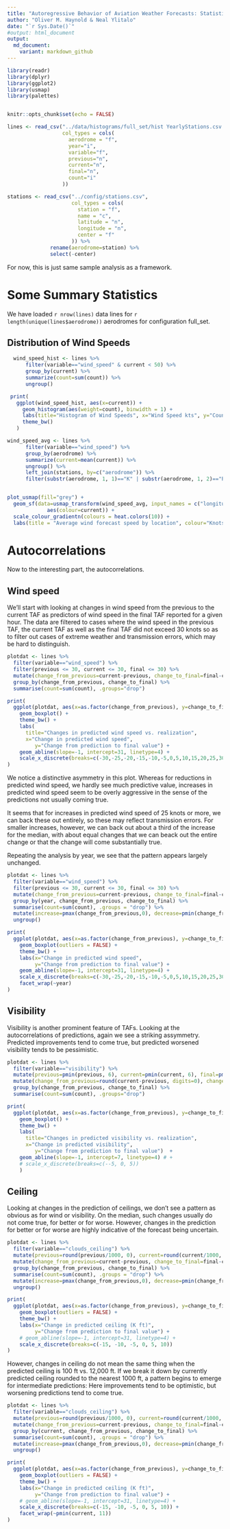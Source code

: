 ```yaml
---
title: "Autoregressive Behavior of Aviation Weather Forecasts: Statistics"
author: "Oliver M. Haynold & Neal Ylitalo"
date: "`r Sys.Date()`"
#output: html_document
output:
  md_document:
    variant: markdown_github
---
```


```r
library(readr)
library(dplyr)
library(ggplot2)
library(usmap)
library(palettes)


knitr::opts_chunk$set(echo = FALSE)
```

```r
lines <- read_csv("../data/histograms/full_set/hist YearlyStations.csv.zip",
                  col_types = cols(
                    aerodrome = "f",
                    year="i",
                    variable="f",
                    previous="n",
                    current="n",
                    final="n",
                    count="i"
                  ))

stations <- read_csv("../config/stations.csv", 
                     col_types = cols(
                       station = "f",
                       name = "c",
                       latitude = "n",
                       longitude = "n",
                       center = "f"
                     )) %>%
              rename(aerodrome=station) %>%
              select(-center)
```


For now, this is just same sample analysis as a framework.

# Some Summary Statistics

We have loaded `r nrow(lines)` data lines for `r length(unique(lines$aerodrome))` aerodromes for configuration full_set.

## Distribution of Wind Speeds

```r
  wind_speed_hist <- lines %>% 
      filter(variable=="wind_speed" & current < 50) %>%
      group_by(current) %>%
      summarize(count=sum(count)) %>%
      ungroup()

 print(
   ggplot(wind_speed_hist, aes(x=current)) + 
     geom_histogram(aes(weight=count), binwidth = 1) +
     labs(title="Histogram of Wind Speeds", x="Wind Speed kts", y="Count") +
     theme_bw()
   )
```


```r
wind_speed_avg <- lines %>% 
      filter(variable=="wind_speed") %>%
      group_by(aerodrome) %>%
      summarize(current=mean(current)) %>%
      ungroup() %>%
      left_join(stations, by=c("aerodrome")) %>%
      filter(substr(aerodrome, 1, 1)=="K" | substr(aerodrome, 1, 2)=="PA" | substr(aerodrome, 1, 2)=="PH") 


plot_usmap(fill="grey") +
  geom_sf(data=usmap_transform(wind_speed_avg, input_names = c("longitude", "latitude")),
             aes(colour=current)) +
  scale_colour_gradientn(colours = heat.colors(10)) +
  labs(title = "Average wind forecast speed by location", colour="Knots")
```

# Autocorrelations

Now to the interesting part, the autocorrelations.

## Wind speed

We'll start with looking at changes in wind speed from the previous to the current
TAF as predictors of wind speed in the final TAF reported for a given hour. The data are
filtered to cases where the wind speed in the previous TAF, the current TAF as well as the
final TAF did not exceed 30 knots so as to filter out cases of extreme weather and transmission
errors, which may be hard to distinguish.

```r
plotdat <- lines %>%
  filter(variable=="wind_speed") %>%
  filter(previous <= 30, current <= 30, final <= 30) %>%
  mutate(change_from_previous=current-previous, change_to_final=final-current) %>%
  group_by(change_from_previous, change_to_final) %>%
  summarise(count=sum(count), .groups="drop")

print(
  ggplot(plotdat, aes(x=as.factor(change_from_previous), y=change_to_final, weight=count)) +
    geom_boxplot() +
    theme_bw() +
    labs(
      title="Changes in predicted wind speed vs. realization",
      x="Change in predicted wind speed",
         y="Change from prediction to final value") +
    geom_abline(slope=-1, intercept=31, linetype=4) +
    scale_x_discrete(breaks=c(-30,-25,-20,-15,-10,-5,0,5,10,15,20,25,30))
)

```

We notice a distinctive asymmetry in this plot. Whereas for reductions in predicted
wind speed, we hardly see much predictive value, increases in predicted wind speed
seem to be overly aggressive in the sense of the predictions not usually coming true.

It seems that for increases in predicted wind speed of 25 knots or more, we can back these out
entirely, so these may reflect transmission errors.  For smaller increases, however, we can
back out about a third of the increase for the median, with about equal changes that we can
beack out the entire change or that the change will come substantially true.

Repeating the analysis by year, we see that the pattern appears largely unchanged.

```r

plotdat <- lines %>%
  filter(variable=="wind_speed") %>%
  filter(previous <= 30, current <= 30, final <= 30) %>%
  mutate(change_from_previous=current-previous, change_to_final=final-current) %>%
  group_by(year, change_from_previous, change_to_final) %>%
  summarise(count=sum(count), .groups = "drop") %>%
  mutate(increase=pmax(change_from_previous,0), decrease=pmin(change_from_previous, 0)) %>%
  ungroup()

print(
  ggplot(plotdat, aes(x=as.factor(change_from_previous), y=change_to_final, weight=count)) +
    geom_boxplot(outliers = FALSE) +
    theme_bw() +
    labs(x="Change in predicted wind speed",
         y="Change from prediction to final value") +
    geom_abline(slope=-1, intercept=31, linetype=4) +
    scale_x_discrete(breaks=c(-30,-25,-20,-15,-10,-5,0,5,10,15,20,25,30)) + 
    facet_wrap(~year)
)
```

## Visibility

Visibility is another prominent feature of TAFs. Looking at the autocorrelations
of predictions, again we see a striking assymmetry. Predicted improvements tend
to come true, but predicted worsened visibility tends to be pessimistic.

```r
plotdat <- lines %>%
  filter(variable=="visibility") %>%
  mutate(previous=pmin(previous, 6), current=pmin(current, 6), final=pmin(final, 6)) %>%
  mutate(change_from_previous=round(current-previous, digits=0), change_to_final=round(final-current, digits = 0)) %>%
  group_by(change_from_previous, change_to_final) %>%
  summarise(count=sum(count), .groups="drop")

print(
  ggplot(plotdat, aes(x=as.factor(change_from_previous), y=change_to_final, weight=count)) +
    geom_boxplot() +
    theme_bw() +
    labs(
      title="Changes in predicted visibility vs. realization",
      x="Change in predicted visibility",
         y="Change from prediction to final value")  +
    geom_abline(slope=-1, intercept=7, linetype=4) # +
    # scale_x_discrete(breaks=c(--5, 0, 5))
    )
```

## Ceiling

Looking at changes in the prediction of ceilings, we don't see a pattern as obvious
as for wind or visibility. On the median, such changes usually do not come true,
for better or for worse. However, changes in the prediction for better or for worse
are highly indicative of the forecast being uncertain.

```r
plotdat <- lines %>%
  filter(variable=="clouds_ceiling") %>%
  mutate(previous=round(previous/1000, 0), current=round(current/1000, 0), final=round(final/1000, 0)) %>%
  mutate(change_from_previous=current-previous, change_to_final=final-current) %>%
  group_by(change_from_previous, change_to_final) %>%
  summarise(count=sum(count), .groups = "drop") %>%
  mutate(increase=pmax(change_from_previous,0), decrease=pmin(change_from_previous, 0)) %>%
  ungroup()

print(
  ggplot(plotdat, aes(x=as.factor(change_from_previous), y=change_to_final, weight=count)) +
    geom_boxplot(outliers = FALSE) +
    theme_bw() +
    labs(x="Change in predicted ceiling (K ft)",
         y="Change from prediction to final value") +
    # geom_abline(slope=-1, intercept=31, linetype=4) +
    scale_x_discrete(breaks=c(-15, -10, -5, 0, 5, 10)) 
)
```

However, changes in ceiling do not mean the same thing when the predicted ceiling is 100 ft vs. 12,000 ft. If we break it down
by currently predicted ceiling rounded to the nearest 1000 ft, a pattern begins to emerge for intermediate predictions: Here improvements tend to be optimistic, but worsening predictions tend to come true.

```r
plotdat <- lines %>%
  filter(variable=="clouds_ceiling") %>%
  mutate(previous=round(previous/1000, 0), current=round(current/1000, 0), final=round(final/1000, 0)) %>%
  mutate(change_from_previous=current-previous, change_to_final=final-current) %>%
  group_by(current, change_from_previous, change_to_final) %>%
  summarise(count=sum(count), .groups = "drop") %>%
  mutate(increase=pmax(change_from_previous,0), decrease=pmin(change_from_previous, 0)) %>%
  ungroup()

print(
  ggplot(plotdat, aes(x=as.factor(change_from_previous), y=change_to_final, weight=count)) +
    geom_boxplot(outliers = FALSE) +
    theme_bw() +
    labs(x="Change in predicted ceiling (K ft)",
         y="Change from prediction to final value") +
    # geom_abline(slope=-1, intercept=31, linetype=4) +
    scale_x_discrete(breaks=c(-15, -10, -5, 0, 5, 10)) +
    facet_wrap(~pmin(current, 11))
)
```


